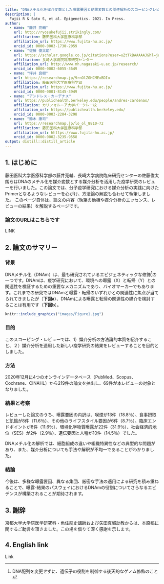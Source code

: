 ```yaml
---
title: "DNAメチル化を媒介変数とした曝露要因と結果変数との関連解析のスコーピングレビュー"
description: | 
  Fujii R & Sato S, et al. Epigenetics. 2021. In Press.
author:
  - name: "藤井 亮輔"
    url: http://ryosukefujii.strikingly.com/
    affiliation: 藤田医科大学医療科学部
    affiliation_url: https://www.fujita-hu.ac.jp/
    orcid_id: 0000-0003-1730-2059
  - name: "佐藤 俊太朗"
    url: https://scholar.google.co.jp/citations?user=uZtTkBAAAAAJ&hl=ja
    affiliation: 長崎大学病院臨床研究センター
    affiliation_url: http://www.mh.nagasaki-u.ac.jp/research/
    orcid_id: 0000-0002-6055-3649
  - name: "坪井 良樹"
    url: https://researchmap.jp/9rnOlZGHCMExBDIo
    affiliation: 藤田医科大学医療科学部
    affiliation_url: https://www.fujita-hu.ac.jp/
    orcid_id: 0000-0001-8145-3949
  - name: "アンドレス・カーデナス"
    url: https://publichealth.berkeley.edu/people/andres-cardenas/
    affiliation: カリフォルニア大学バークレー校
    affiliation_url: https://publichealth.berkeley.edu/
    orcid_id: 0000-0003-2284-3298
  - name: "鈴木 康司"
    url: https://researchmap.jp/lo_ol_8810-72
    affiliation: 藤田医科大学医療科学部
    affiliation_url: hhttps://www.fujita-hu.ac.jp/
    orcid_id: 0000-0002-3235-9558
output: distill::distill_article
---
```


## 1. はじめに
藤田医科大学医療科学部の藤井亮輔、長崎大学病院臨床研究センターの佐藤俊太朗らはDNAのメチル化を媒介変数とする媒介分析を活用した疫学研究のレビューを行いました。この論文では、分子疫学研究における媒介分析の実践に向けたPrimerとなるようなレビューを心がけ、方法論の解説も合わせて執筆しました。
このページ自体は、論文の内容（執筆の動機や媒介分析のエッセンス、レビューの結果）を解説するページです。

### 論文のURLはこちらです
LINK

## 2. 論文のサマリー
### 背景
DNAメチル化（DNAm）は、最も研究されているエピジェネティックな修飾^[DNA配列を変更せずに、遺伝子の役割を制御する後天的なゲノム修飾のこと]の一つです。DNAmは、疫学研究において、環境への曝露（X）と転帰（Y）との関連性を検証するための重要なメカニズムであり、バイオマーカーでもあります。これまでの研究ではDNAmと曝露・転帰のいずれかとの関連性に焦点が当てられてきましたが（**下図a**）、DNAmによる曝露と転帰の関連性の媒介を検討することは有用です（**下図b**）。

```r
knitr::include_graphics("images/Figure1.jpg")
```


### 目的
このスコーピング・レビューでは、1）媒介分析の方法論的本質を紹介すること、２）媒介分析を適用した新しい疫学研究の結果をレビューすることを目的としました。

### 方法
2020年12月に4つのオンラインデータベース（PubMed、Scopus、Cochrane、CINAHL）から219件の論文を抽出し、69件が本レビューの対象となりました。

### 結果と考察
レビューした論文のうち、曝露要因の内訳は、喫煙が13件（18.8％）、食事摂取と飢餓が8件（11.6％）、その他のライフスタイル要因が6件（8.7％）、臨床エンドポイントが8件（11.6％）、環境化学物質曝露が22件（31.9％）、社会経済的地位（SES）が2件（2.9％）、遺伝要因と人種が10件（14.5％）でした。

DNAメチル化の解析では、細胞組成の違いや組織特異性などの典型的な問題があり、また、媒介分析についても手法や解釈が不均一であることがわかりました。

### 結論
今後は、多様な曝露要因、異なる集団、厳密な手法の適用による研究を積み重ねることで、曝露-結果のパスウェイにおけるDNAmの役割についてさらなるエビデンスが構築されることが期待されます。


## 3. 謝辞
京都大学大学院医学研究科・魚住龍史講師および矢田真城助教からは、本原稿に関するご助言を頂きました。この場を借りて深く感謝を示します。

## 4. English link
Link